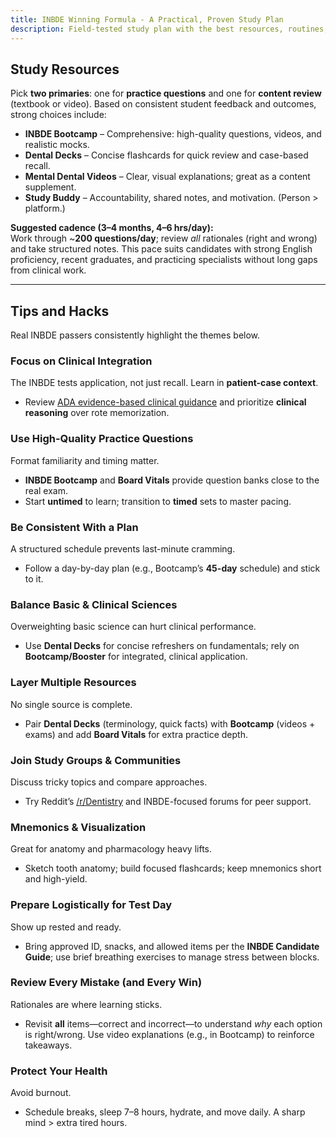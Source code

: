 ```yaml
---
title: INBDE Winning Formula - A Practical, Proven Study Plan
description: Field-tested study plan with the best resources, routines, and exam-day tips to confidently pass the INBDE
---
```


## Study Resources

Pick **two primaries**: one for **practice questions** and one for **content review** (textbook or video). Based on consistent student feedback and outcomes, strong choices include:

- **INBDE Bootcamp** – Comprehensive: high-quality questions, videos, and realistic mocks.
- **Dental Decks** – Concise flashcards for quick review and case-based recall.
- **Mental Dental Videos** – Clear, visual explanations; great as a content supplement.
- **Study Buddy** – Accountability, shared notes, and motivation. (Person > platform.)

**Suggested cadence (3–4 months, 4–6 hrs/day):**  
Work through ~**200 questions/day**; review _all_ rationales (right and wrong) and take structured notes. This pace suits candidates with strong English proficiency, recent graduates, and practicing specialists without long gaps from clinical work.

---

## Tips and Hacks

Real INBDE passers consistently highlight the themes below.

### Focus on Clinical Integration

The INBDE tests application, not just recall. Learn in **patient-case context**.

- Review [ADA evidence-based clinical guidance](https://www.ada.org/resources/research/science-and-research-institute/evidence-based-dental-research) and prioritize **clinical reasoning** over rote memorization.

### Use High-Quality Practice Questions

Format familiarity and timing matter.

- **INBDE Bootcamp** and **Board Vitals** provide question banks close to the real exam.
- Start **untimed** to learn; transition to **timed** sets to master pacing.

### Be Consistent With a Plan

A structured schedule prevents last-minute cramming.

- Follow a day-by-day plan (e.g., Bootcamp’s **45-day** schedule) and stick to it.

### Balance Basic & Clinical Sciences

Overweighting basic science can hurt clinical performance.

- Use **Dental Decks** for concise refreshers on fundamentals; rely on **Bootcamp/Booster** for integrated, clinical application.

### Layer Multiple Resources

No single source is complete.

- Pair **Dental Decks** (terminology, quick facts) with **Bootcamp** (videos + exams) and add **Board Vitals** for extra practice depth.

### Join Study Groups & Communities

Discuss tricky topics and compare approaches.

- Try Reddit’s [/r/Dentistry](https://www.reddit.com/r/Dentistry/) and INBDE-focused forums for peer support.

### Mnemonics & Visualization

Great for anatomy and pharmacology heavy lifts.

- Sketch tooth anatomy; build focused flashcards; keep mnemonics short and high-yield.

### Prepare Logistically for Test Day

Show up rested and ready.

- Bring approved ID, snacks, and allowed items per the **INBDE Candidate Guide**; use brief breathing exercises to manage stress between blocks.

### Review Every Mistake (and Every Win)

Rationales are where learning sticks.

- Revisit **all** items—correct and incorrect—to understand _why_ each option is right/wrong. Use video explanations (e.g., in Bootcamp) to reinforce takeaways.

### Protect Your Health

Avoid burnout.

- Schedule breaks, sleep 7–8 hours, hydrate, and move daily. A sharp mind > extra tired hours.
